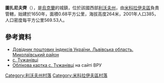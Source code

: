 {{coord|49|26|26|N|24|10|26|E|scale:100000|display=title}}

'''圖扎尼夫齊'''（{{lang-uk|Тужанівці}}），是[[烏克蘭|烏克蘭]]的城鎮，位於該國西部[[利沃夫州|利沃夫州]]，由[[米科拉伊夫區|米科拉伊夫區]]負責管轄，始建於1650年，面積0.68平方公里，海拔高度264米，2001年人口385，人口密度每平方公里569.53人。

==參考資料==
*[https://web.archive.org/web/20160216134314/http://www.uaidx.com/13/292/index Довідник поштових індексів України. Львівська область. Миколаївський район]
*[http://w1.c1.rada.gov.ua/pls/z7503/A005?rf7571=20221 с. Тужанівці] {{Wayback|url=http://w1.c1.rada.gov.ua/pls/z7503/A005?rf7571=20221 |date=20210412120758 }}
* [http://w1.c1.rada.gov.ua/pls/z7503/A005?rf7571=20221 Облікова картка с. Тужанівці] {{Wayback|url=http://w1.c1.rada.gov.ua/pls/z7503/A005?rf7571=20221 |date=20210412120758 }} на сайті ВРУ

[[Category:利沃夫州村落|Category:利沃夫州村落]]
[[Category:米科拉伊夫區村落|Category:米科拉伊夫區村落]]


{{Lviv-geo-stub}}